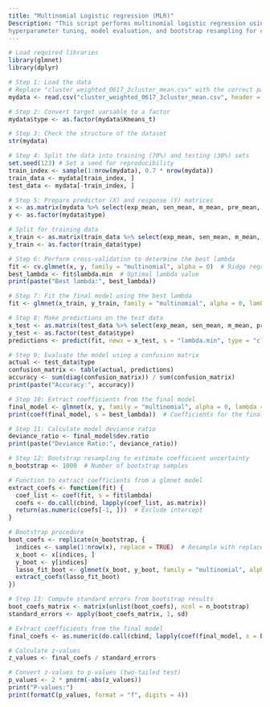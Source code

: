 ---
title: "Multinomial Logistic regression (MLR)"
Description: "This script performs multinomial logistic regression using the `glmnet` package, including data splitting, 
hyperparameter tuning, model evaluation, and bootstrap resampling for coefficient uncertainty estimation."
---

```{r}
# Load required libraries
library(glmnet)
library(dplyr)
```

```{r}
# Step 1: Load the data
# Replace "cluster_weighted_0617_3cluster_mean.csv" with the correct path to your dataset.
mydata <- read.csv("cluster_weighted_0617_3cluster_mean.csv", header = TRUE)
```

```{r}
# Step 2: Convert target variable to a factor
mydata$type <- as.factor(mydata$Kmeans_t)
```

```{r}
# Step 3: Check the structure of the dataset
str(mydata)
```

```{r}
# Step 4: Split the data into training (70%) and testing (30%) sets
set.seed(123) # Set a seed for reproducibility
train_index <- sample(1:nrow(mydata), 0.7 * nrow(mydata))
train_data <- mydata[train_index, ]
test_data <- mydata[-train_index, ]
```

```{r}
# Step 5: Prepare predictor (X) and response (Y) matrices
x <- as.matrix(mydata %>% select(exp_mean, sen_mean, m_mean, pre_mean, rec_mean, res_mean))
y <- as.factor(mydata$type)

# Split for training data
x_train <- as.matrix(train_data %>% select(exp_mean, sen_mean, m_mean, pre_mean, rec_mean, res_mean))
y_train <- as.factor(train_data$type)
```

```{r}
# Step 6: Perform cross-validation to determine the best lambda
fit <- cv.glmnet(x, y, family = "multinomial", alpha = 0)  # Ridge regression (alpha = 0)
best_lambda <- fit$lambda.min  # Optimal lambda value
print(paste("Best lambda:", best_lambda))
```

```{r}
# Step 7: Fit the final model using the best lambda
fit <- glmnet(x_train, y_train, family = "multinomial", alpha = 0, lambda = best_lambda)
```

```{r}
# Step 8: Make predictions on the test data
x_test <- as.matrix(test_data %>% select(exp_mean, sen_mean, m_mean, pre_mean, rec_mean, res_mean))
y_test <- as.factor(test_data$type)
predictions <- predict(fit, newx = x_test, s = "lambda.min", type = "class")
```

```{r}
# Step 9: Evaluate the model using a confusion matrix
actual <- test_data$type
confusion_matrix <- table(actual, predictions)
accuracy <- sum(diag(confusion_matrix)) / sum(confusion_matrix)
print(paste("Accuracy:", accuracy))
```

```{r}
# Step 10: Extract coefficients from the final model
final_model <- glmnet(x, y, family = "multinomial", alpha = 0, lambda = best_lambda)
print(coef(final_model, s = best_lambda))  # Coefficients for the final model
```

```{r}
# Step 11: Calculate model deviance ratio
deviance_ratio <- final_model$dev.ratio
print(paste("Deviance Ratio:", deviance_ratio))
```

```{r}
# Step 12: Bootstrap resampling to estimate coefficient uncertainty
n_bootstrap <- 1000  # Number of bootstrap samples

# Function to extract coefficients from a glmnet model
extract_coefs <- function(fit) {
  coef_list <- coef(fit, s = fit$lambda)
  coefs <- do.call(cbind, lapply(coef_list, as.matrix))
  return(as.numeric(coefs[-1, ]))  # Exclude intercept
}

# Bootstrap procedure
boot_coefs <- replicate(n_bootstrap, {
  indices <- sample(1:nrow(x), replace = TRUE)  # Resample with replacement
  x_boot <- x[indices, ]
  y_boot <- y[indices]
  lasso_fit_boot <- glmnet(x_boot, y_boot, family = "multinomial", alpha = 0, lambda = best_lambda)
  extract_coefs(lasso_fit_boot)
})
```

```{r}
# Step 13: Compute standard errors from bootstrap results
boot_coefs_matrix <- matrix(unlist(boot_coefs), ncol = n_bootstrap)
standard_errors <- apply(boot_coefs_matrix, 1, sd)

# Extract coefficients from the final model
final_coefs <- as.numeric(do.call(cbind, lapply(coef(final_model, s = best_lambda), as.matrix))[-1, ])

# Calculate z-values
z_values <- final_coefs / standard_errors

# Convert z-values to p-values (two-tailed test)
p_values <- 2 * pnorm(-abs(z_values))  
print("P-values:")
print(formatC(p_values, format = "f", digits = 4))
```

